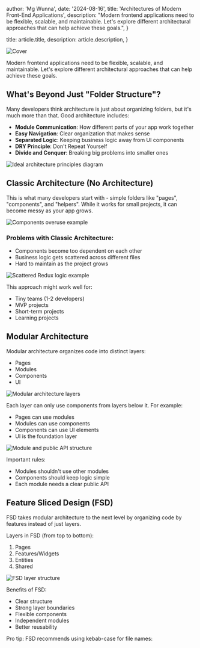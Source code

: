 
  author: 'Mg Wunna',
  date: '2024-08-16',
  title: 'Architectures of Modern Front-End Applications',
  description:
    "Modern frontend applications need to be flexible, scalable, and maintainable. Let's explore different architectural approaches that can help achieve these goals.",
}

  title: article.title,
  description: article.description,
}


<div style={{ width: '100%' }}>
  <Image
    src="https://placehold.co/1200x600/ef4444/ffffff.png?font=lato&text=Modern+Frontend+Architectures"
    alt="Cover"
    width={1200}
    height={600}
    style={{ width: '100%', height: 'auto' }}
  />
</div>

Modern frontend applications need to be flexible, scalable, and maintainable. Let's explore different architectural approaches that can help achieve these goals.

## What's Beyond Just "Folder Structure"?

Many developers think architecture is just about organizing folders, but it's much more than that. Good architecture includes:

- **Module Communication**: How different parts of your app work together
- **Easy Navigation**: Clear organization that makes sense
- **Separated Logic**: Keeping business logic away from UI components
- **DRY Principle**: Don't Repeat Yourself
- **Divide and Conquer**: Breaking big problems into smaller ones

<Image src={idealArchitecture} alt="Ideal architecture principles diagram" />

## Classic Architecture (No Architecture)

This is what many developers start with - simple folders like "pages", "components", and "helpers". While it works for small projects, it can become messy as your app grows.

<Image src={componentsOveruse} alt="Components overuse example" />

### Problems with Classic Architecture:

- Components become too dependent on each other
- Business logic gets scattered across different files
- Hard to maintain as the project grows

<Image src={scatteredRedux} alt="Scattered Redux logic example" />

This approach might work well for:

- Tiny teams (1-2 developers)
- MVP projects
- Short-term projects
- Learning projects

## Modular Architecture

Modular architecture organizes code into distinct layers:

- Pages
- Modules
- Components
- UI

<Image src={modularLayers} alt="Modular architecture layers" />

Each layer can only use components from layers below it. For example:

- Pages can use modules
- Modules can use components
- Components can use UI elements
- UI is the foundation layer

<Image src={moduleApi} alt="Module and public API structure" />

Important rules:

- Modules shouldn't use other modules
- Components should keep logic simple
- Each module needs a clear public API

## Feature Sliced Design (FSD)

FSD takes modular architecture to the next level by organizing code by features instead of just layers.

Layers in FSD (from top to bottom):

1. Pages
2. Features/Widgets
3. Entities
4. Shared

<Image src={fsdLayers} alt="FSD layer structure" />

Benefits of FSD:

- Clear structure
- Strong layer boundaries
- Flexible components
- Independent modules
- Better reusability

Pro tip: FSD recommends using kebab-case for file names:
